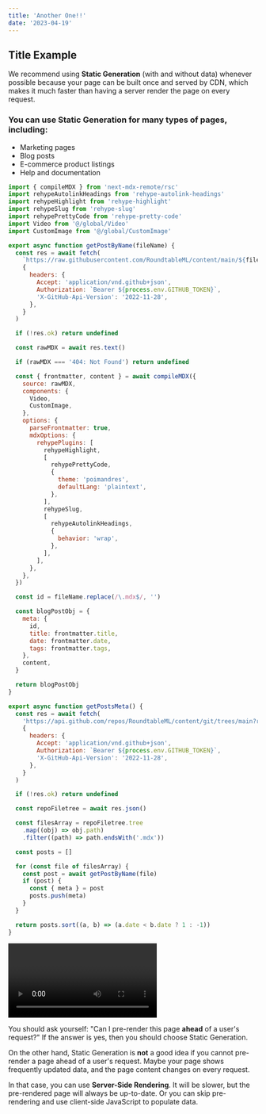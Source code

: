 ```yaml
---
title: 'Another One!!'
date: '2023-04-19'
---
```


<CustomImage alt="img" src="/assets/preview.png" />

## Title Example

We recommend using **Static Generation** (with and without data) whenever possible because your page can be built once and served by CDN, which makes it much faster than having a server render the page on every request.

### You can use Static Generation for many types of pages, including:

- Marketing pages
- Blog posts
- E-commerce product listings
- Help and documentation

```js
import { compileMDX } from 'next-mdx-remote/rsc'
import rehypeAutolinkHeadings from 'rehype-autolink-headings'
import rehypeHighlight from 'rehype-highlight'
import rehypeSlug from 'rehype-slug'
import rehypePrettyCode from 'rehype-pretty-code'
import Video from '@/global/Video'
import CustomImage from '@/global/CustomImage'

export async function getPostByName(fileName) {
  const res = await fetch(
    `https://raw.githubusercontent.com/RoundtableML/content/main/${fileName}`,
    {
      headers: {
        Accept: 'application/vnd.github+json',
        Authorization: `Bearer ${process.env.GITHUB_TOKEN}`,
        'X-GitHub-Api-Version': '2022-11-28',
      },
    }
  )

  if (!res.ok) return undefined

  const rawMDX = await res.text()

  if (rawMDX === '404: Not Found') return undefined

  const { frontmatter, content } = await compileMDX({
    source: rawMDX,
    components: {
      Video,
      CustomImage,
    },
    options: {
      parseFrontmatter: true,
      mdxOptions: {
        rehypePlugins: [
          rehypeHighlight,
          [
            rehypePrettyCode,
            {
              theme: 'poimandres',
              defaultLang: 'plaintext',
            },
          ],
          rehypeSlug,
          [
            rehypeAutolinkHeadings,
            {
              behavior: 'wrap',
            },
          ],
        ],
      },
    },
  })

  const id = fileName.replace(/\.mdx$/, '')

  const blogPostObj = {
    meta: {
      id,
      title: frontmatter.title,
      date: frontmatter.date,
      tags: frontmatter.tags,
    },
    content,
  }

  return blogPostObj
}

export async function getPostsMeta() {
  const res = await fetch(
    'https://api.github.com/repos/RoundtableML/content/git/trees/main?recursive=1',
    {
      headers: {
        Accept: 'application/vnd.github+json',
        Authorization: `Bearer ${process.env.GITHUB_TOKEN}`,
        'X-GitHub-Api-Version': '2022-11-28',
      },
    }
  )

  if (!res.ok) return undefined

  const repoFiletree = await res.json()

  const filesArray = repoFiletree.tree
    .map((obj) => obj.path)
    .filter((path) => path.endsWith('.mdx'))

  const posts = []

  for (const file of filesArray) {
    const post = await getPostByName(file)
    if (post) {
      const { meta } = post
      posts.push(meta)
    }
  }

  return posts.sort((a, b) => (a.date < b.date ? 1 : -1))
}
```

<Video id="6ih_3m_UPKg" />{' '}

You should ask yourself: "Can I pre-render this page **ahead** of a user's request?" If the answer is yes, then you should choose Static Generation.

On the other hand, Static Generation is **not** a good idea if you cannot pre-render a page ahead of a user's request. Maybe your page shows frequently updated data, and the page content changes on every request.

In that case, you can use **Server-Side Rendering**. It will be slower, but the pre-rendered page will always be up-to-date. Or you can skip pre-rendering and use client-side JavaScript to populate data.

